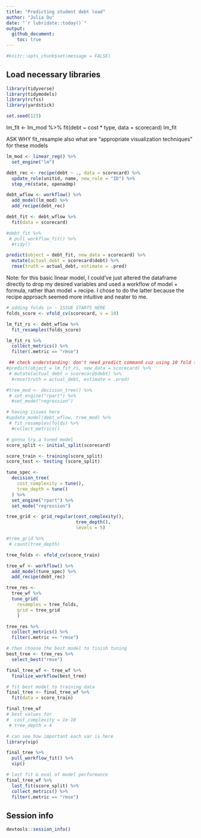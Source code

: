 ```yaml
---
title: "Predicting student debt load"
author: "Julia Du"
date: "`r lubridate::today()`"
output: 
  github_document:
    toc: true
---
```


```r
#knitr::opts_chunk$set(message = FALSE)
```

## Load necessary libraries

```r
library(tidyverse)
library(tidymodels)
library(rcfss)
library(yardstick)

set.seed(123)
```


lm_fit <- lm_mod %>% 
  fit(debt ~ cost * type, data = scorecard)
lm_fit

ASK WHY fit_resample
also what are "appropriate visualization techniques" for these models

```r
lm_mod <- linear_reg() %>% 
  set_engine("lm")

debt_rec <- recipe(debt ~ ., data = scorecard) %>% 
  update_role(unitid, name, new_role = "ID") %>%
  step_rm(state, openadmp)

debt_wflow <- workflow() %>%
  add_model(lm_mod) %>%
  add_recipe(debt_rec)

debt_fit <- debt_wflow %>%
  fit(data = scorecard)

#debt_fit %>%
 # pull_workflow_fit() %>%
  #tidy()

predict(object = debt_fit, new_data = scorecard) %>%
  mutate(actual_debt = scorecard$debt) %>%
  rmse(truth = actual_debt, estimate = .pred)
```
Note: for this basic linear model, I could've just altered the dataframe directly to drop my desired variables and used a workflow of model + formula, rather than model + recipe. I chose to do the latter because the recipe approach seemed more intuitive and neater to me. 

```r
# adding folds in - ISSUE STARTS HERE 
folds_score <- vfold_cv(scorecard, v = 10)

lm_fit_rs <- debt_wflow %>% 
  fit_resamples(folds_score)

lm_fit_rs %>%
  collect_metrics() %>%
  filter(.metric == "rmse")

 ## check understanding: don't need predict command cuz using 10 fold to resample automatically does that?
#predict(object = lm_fit_rs, new_data = scorecard) %>%
 # mutate(actual_debt = scorecard$debt) %>%
  #rmse(truth = actual_debt, estimate = .pred)
```


```r
#tree_mod <- decision_tree() %>% 
 # set_engine("rpart") %>%
  #set_mode("regression")

# having issues here
#update_model(debt_wflow, tree_mod) %>%
 # fit_resamples(folds) %>%
  #collect_metrics() 

# gonna try a tuned model
score_split <- initial_split(scorecard)

score_train <- training(score_split)
score_test <- testing (score_split)

tune_spec <- 
  decision_tree(
    cost_complexity = tune(),
    tree_depth = tune()
  ) %>% 
  set_engine("rpart") %>% 
  set_mode("regression")

tree_grid <- grid_regular(cost_complexity(),
                          tree_depth(),
                          levels = 5)

#tree_grid %>% 
 # count(tree_depth)

tree_folds <- vfold_cv(score_train)

tree_wf <- workflow() %>%
  add_model(tune_spec) %>%
  add_recipe(debt_rec)

tree_res <- 
  tree_wf %>% 
  tune_grid(
    resamples = tree_folds,
    grid = tree_grid
    )

tree_res %>%
  collect_metrics() %>%
  filter(.metric == "rmse")
```

```r
# then choose the best model to finish tuning
best_tree <- tree_res %>%
  select_best("rmse")

final_tree_wf <- tree_wf %>%
  finalize_workflow(best_tree)

# fit best model to training data
final_tree <- final_tree_wf %>%
  fit(data = score_train)

final_tree_wf
# best values for
#  cost_complexity = 1e-10
 # tree_depth = 4

# can see how important each var is here
library(vip)

final_tree %>% 
  pull_workflow_fit() %>% 
  vip()

# last fit & eval of model performance
final_tree_wf %>%
  last_fit(score_split) %>%
  collect_metrics() %>%
  filter(.metric == "rmse")
```


## Session info

```r
devtools::session_info()
```
